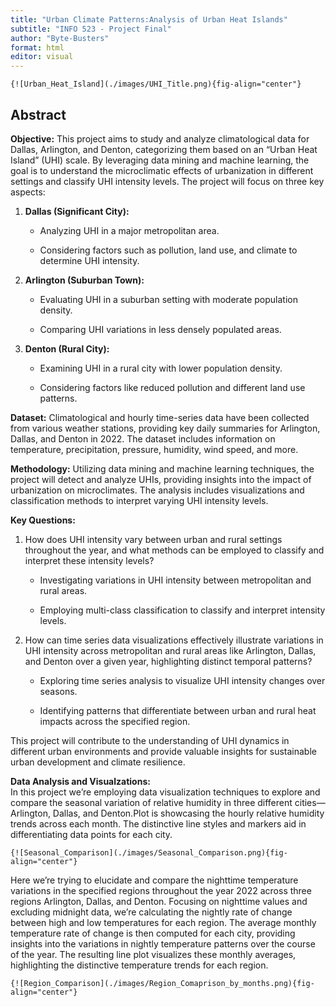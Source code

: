 ```yaml
---
title: "Urban Climate Patterns:Analysis of Urban Heat Islands"
subtitle: "INFO 523 - Project Final"
author: "Byte-Busters"
format: html
editor: visual
---
```


```{![Urban_Heat_Island](./images/UHI_Title.png){fig-align="center"}
```

## **Abstract**

**Objective:** This project aims to study and analyze climatological data for Dallas, Arlington, and Denton, categorizing them based on an "Urban Heat Island" (UHI) scale. By leveraging data mining and machine learning, the goal is to understand the microclimatic effects of urbanization in different settings and classify UHI intensity levels. The project will focus on three key aspects:

1.  **Dallas (Significant City):**

    -   Analyzing UHI in a major metropolitan area.

    -   Considering factors such as pollution, land use, and climate to determine UHI intensity.

2.  **Arlington (Suburban Town):**

    -   Evaluating UHI in a suburban setting with moderate population density.

    -   Comparing UHI variations in less densely populated areas.

3.  **Denton (Rural City):**

    -   Examining UHI in a rural city with lower population density.

    -   Considering factors like reduced pollution and different land use patterns.

**Dataset:** Climatological and hourly time-series data have been collected from various weather stations, providing key daily summaries for Arlington, Dallas, and Denton in 2022. The dataset includes information on temperature, precipitation, pressure, humidity, wind speed, and more.

**Methodology:** Utilizing data mining and machine learning techniques, the project will detect and analyze UHIs, providing insights into the impact of urbanization on microclimates. The analysis includes visualizations and classification methods to interpret varying UHI intensity levels.

**Key Questions:**

1.  How does UHI intensity vary between urban and rural settings throughout the year, and what methods can be employed to classify and interpret these intensity levels?

    -   Investigating variations in UHI intensity between metropolitan and rural areas.

    -   Employing multi-class classification to classify and interpret intensity levels.

2.  How can time series data visualizations effectively illustrate variations in UHI intensity across metropolitan and rural areas like Arlington, Dallas, and Denton over a given year, highlighting distinct temporal patterns?

    -   Exploring time series analysis to visualize UHI intensity changes over seasons.

    -   Identifying patterns that differentiate between urban and rural heat impacts across the specified region.

This project will contribute to the understanding of UHI dynamics in different urban environments and provide valuable insights for sustainable urban development and climate resilience.

**Data Analysis and Visualzations:**\
In this project we're employing data visualization techniques to explore and compare the seasonal variation of relative humidity in three different cities---Arlington, Dallas, and Denton.Plot is showcasing the hourly relative humidity trends across each month. The distinctive line styles and markers aid in differentiating data points for each city.

```{![Seasonal_Comparison](./images/Seasonal_Comparison.png){fig-align="center"}
```

Here we're trying to elucidate and compare the nighttime temperature variations in the specified regions throughout the year 2022 across three regions Arlington, Dallas, and Denton. Focusing on nighttime values and excluding midnight data, we're calculating the nightly rate of change between high and low temperatures for each region. The average monthly temperature rate of change is then computed for each city, providing insights into the variations in nightly temperature patterns over the course of the year. The resulting line plot visualizes these monthly averages, highlighting the distinctive temperature trends for each region.\

```{![Region_Comparison](./images/Region_Comaprison_by_months.png){fig-align="center"}
```
